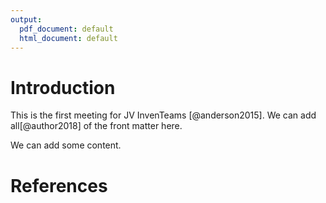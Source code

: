 ```yaml
---
output:
  pdf_document: default
  html_document: default
---
```

# Introduction

This is the first meeting for JV InvenTeams [@anderson2015]. We can add all[@author2018] of the front matter here. 

We can add some content.

# References {-}